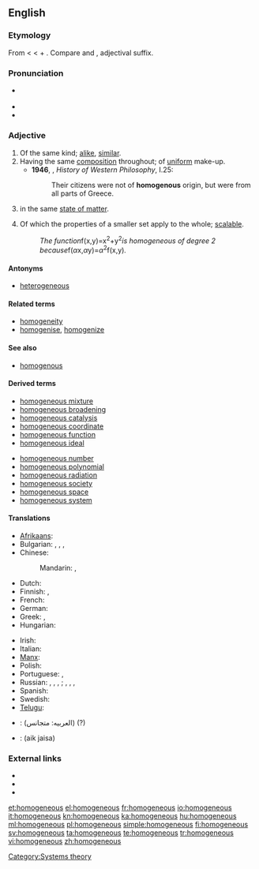 ==English==

===Etymology===
From {{etyl|ML.}} {{term|homogeneus|lang=la}} < {{etyl|grc|en}} {{term|ὁμογενής||of the same race, family or kind|lang=grc}} <  {{term|ὁμός||same|tr=homos|lang=grc}} + {{term|γένος|tr=genos||kind|lang=grc}}. Compare {{term|homo-||same|lang=en}} and {{term|-ous|lang=en}}, adjectival suffix.

===Pronunciation===
*{{a|UK}} {{IPA|/hɒ.məˈdʒiː.nɪəs/|/həˈmɒ.dʒɪ.nəs/}}
*{{audio|en-us-homogeneous.ogg|Audio (US)}}
*{{audio|en-uk-homogeneous.ogg|Audio (UK)}}

===Adjective===
{{en-adj|-}}

# Of the same kind; [[alike]], [[similar]].
# Having the same [[composition]] throughout; of [[uniform]] make-up.
#*'''1946''', {{w|Bertrand Russell}}, ''History of Western Philosophy'', I.25:
#*:Their citizens were not of '''homogenous''' origin, but were from all parts of Greece.
# {{chemistry}} in the same [[state of matter]].
# {{mathematics}} Of which the properties of a smaller set apply to the whole; [[scalable]].
#:''The function ''f(x,y)=x<sup>2</sup>+y<sup>2</sup>'' is homogeneous of degree 2 because ''f(''α''x,''α''y)=''α''<sup>2</sup>f(x,y)''.''

====Antonyms====
* [[heterogeneous]]

====Related terms====
* [[homogeneity]]
* [[homogenise]], [[homogenize]]

====See also====
* [[homogenous]]

====Derived terms====
{{top2}}
* [[homogeneous mixture]]
* [[homogeneous broadening]]
* [[homogeneous catalysis]]
* [[homogeneous coordinate]]
* [[homogeneous function]]
* [[homogeneous ideal]]
{{mid2}}
* [[homogeneous number]]
* [[homogeneous polynomial]]
* [[homogeneous radiation]]
* [[homogeneous society]]
* [[homogeneous space]]
* [[homogeneous system]]
{{bottom}}

====Translations====
{{trans-top}}
* [[Afrikaans]]: {{t|af|homogeen}}
* Bulgarian: {{t|bg|еднороден|m|sc=Cyrl}}, {{t|bg|еднородна|f|sc=Cyrl}}, {{t|bg|еднородно|n|sc=Cyrl}}, {{t|bg|еднородни|p|sc=Cyrl}}
* Chinese:
*: Mandarin: {{t|zh|同質|sc=Hani}}, {{t|zh|同质|sc=Hani}}
* Dutch: {{t+|nl|homogeen}}
* Finnish: {{t+|fi|yhtenäinen}}, {{t+|fi|homogeeninen}}
* French: {{t+|fr|homogène}}
* German: {{t+|de|homogen}}
* Greek: {{t|el|ομοιογενής|m|f|tr=omoiogenís|sc=Grek}}, {{t|el|ομογενής|m|f|tr=omogenís|sc=Grek}}
* Hungarian: {{t|hu|homogén}}
{{trans-mid}}
* Irish: {{t|ga|aonchineálach}}
* Italian: {{t+|it|omogeneo}}
* [[Manx]]: {{t|gv|cocheintagh}}
* Polish: {{t|pl|jednorodny}}
* Portuguese: {{t|pt|homogêneo}}, {{t|pt|homogéneo}}
* Russian: {{t|ru|гомогенный|m}}, {{t|ru|гомогенная|f}}, {{t|ru|гомогенное|n}}, {{t|ru|гомогенные|p}}; {{t|ru|однородный|m}}, {{t|ru|однородная|f}}, {{t|ru|однородное|n}}, {{t|ru|однородные|p}}
* Spanish: {{t+|es|homogéneo}}
* Swedish: {{t+|sv|homogen}}
* [[Telugu]]: {{t|te|సజాతి|tr=sajaathi|sc=Telu}}
{{trans-bottom}}

{{checktrans-top}}
* {{ttbc|ar}}: (العربيه: متجانس) (?)
* {{ttbc|ur}}: (aik jaisa)
{{trans-bottom}}

===External links===
* {{R:Webster 1913}}
* {{R:Century 1911}}
* {{R:OneLook}}

[[Category:Systems theory]]

[[et:homogeneous]]
[[el:homogeneous]]
[[fr:homogeneous]]
[[io:homogeneous]]
[[it:homogeneous]]
[[kn:homogeneous]]
[[ka:homogeneous]]
[[hu:homogeneous]]
[[ml:homogeneous]]
[[pl:homogeneous]]
[[simple:homogeneous]]
[[fi:homogeneous]]
[[sv:homogeneous]]
[[ta:homogeneous]]
[[te:homogeneous]]
[[tr:homogeneous]]
[[vi:homogeneous]]
[[zh:homogeneous]]